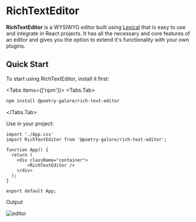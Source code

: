 
# RichTextEditor

**RichTextEditor** is a WYSIWYG editor built using [Lexical](https://lexical.dev) that is
easy to use and integrate in React projects. It has all the necessary and core features of
an editor and gives you the option to extend it's functionality with your own plugins.

## Quick Start

To start using RichTextEditor, install it first:

<Tabs items={['npm']}>
  <Tabs.Tab>
  ```bash copy
  npm install @poetry-galore/rich-text-editor
  ```
  </Tabs.Tab>
</Tabs>

Use in your project:

```tsx copy
import './App.css'
import RichTextEditor from '@poetry-galore/rich-text-editor';

function App() {
  return (
    <div className="container">
        <RichTextEditor />
    </div>
  );
}

export default App;
```

Output

<Image src="/assets/editor-example.png" alt="editor" width={900} height={600} className='rounded-lg' />
